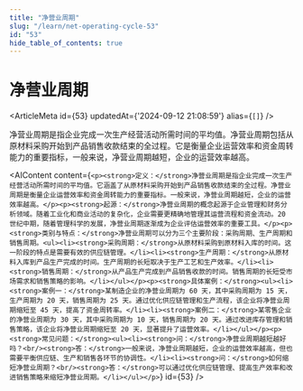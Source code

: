 ```yaml
---
title: "净营业周期"
slug: "/learn/net-operating-cycle-53"
id: "53"
hide_table_of_contents: true
---
```



# 净营业周期

<ArticleMeta id={53} updatedAt={'2024-09-12 21:08:59'} alias={`[]`} />
<div className='border-solid border-b border-t-0 my-4 border-[var(--ifm-color-gray-300)]' />

净营业周期是指企业完成一次生产经营活动所需时间的平均值。净营业周期包括从原材料采购开始到产品销售收款结束的全过程。它是衡量企业运营效率和资金周转能力的重要指标，一般来说，净营业周期越短，企业的运营效率越高。

<AIContent content={`<p><strong>定义：</strong>净营业周期是指企业完成一次生产经营活动所需时间的平均值。它涵盖了从原材料采购开始到产品销售收款结束的全过程。净营业周期是衡量企业运营效率和资金周转能力的重要指标。一般来说，净营业周期越短，企业的运营效率越高。</p><p><strong>起源：</strong>净营业周期的概念起源于企业管理和财务分析领域。随着工业化和商业活动的复杂化，企业需要更精确地管理其运营流程和资金流动。20 世纪中期，随着管理科学的发展，净营业周期逐渐成为企业评估运营效率的重要工具。</p><p><strong>类别与特点：</strong>净营业周期可以分为三个主要阶段：采购周期、生产周期和销售周期。<ul><li><strong>采购周期：</strong>从原材料采购到原材料入库的时间。这一阶段的特点是需要有效的供应链管理。</li><li><strong>生产周期：</strong>从原材料入库到产品生产完成的时间。生产周期的长短取决于生产工艺和生产效率。</li><li><strong>销售周期：</strong>从产品生产完成到产品销售收款的时间。销售周期的长短受市场需求和销售策略的影响。</li></ul></p><p><strong>具体案例：</strong><ul><li><strong>案例一：</strong>某制造企业的净营业周期为 60 天，其中采购周期为 15 天，生产周期为 20 天，销售周期为 25 天。通过优化供应链管理和生产流程，该企业将净营业周期缩短至 45 天，提高了资金周转率。</li><li><strong>案例二：</strong>某零售企业的净营业周期为 30 天，其中采购周期为 10 天，销售周期为 20 天。通过改进库存管理和销售策略，该企业将净营业周期缩短至 20 天，显著提升了运营效率。</li></ul></p><p><strong>常见问题：</strong><ul><li><strong>问：</strong>净营业周期越短越好吗？<br/><strong>答：</strong>一般来说，净营业周期越短，企业的运营效率越高，但也需要平衡供应链、生产和销售各环节的协调性。</li><li><strong>问：</strong>如何缩短净营业周期？<br/><strong>答：</strong>可以通过优化供应链管理、提高生产效率和改进销售策略来缩短净营业周期。</li></ul></p>`} id={53} />
